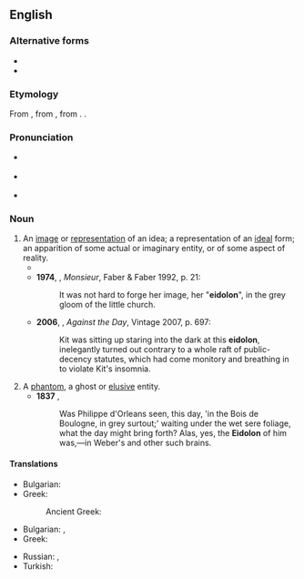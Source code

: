 {{also|eidôlon}}
==English==
{{was wotd|2007|February|22}}

===Alternative forms===
* {{l|en|eidôlon}}
* {{l|en|idolon}}

===Etymology===
From {{der|en|grc|εἴδωλον||figure, representation}}, from {{m|grc|εἶδος||sight}}, from {{m|grc|εἴδω||I see}}. {{doublet|idol|lang=en}}.

===Pronunciation===
* {{a|UK}} {{IPA|/aɪˈdəʊlən/|lang=en}}
* {{a|US}} {{IPA|/aɪˈdoʊlɑn/|lang=en}}
* {{audio|en-us-eidolon.ogg|Audio (US)|lang=en}}

===Noun===
{{en-noun|eidola|eidolons}}

# An [[image]] or [[representation]] of an idea; a representation of an [[ideal]] form; an apparition of some actual or imaginary entity, or of some aspect of reality.
#* {{quote-text|lang=en|year=1936|author={{w|Henry Miller}}|title=Black Spring|passage=As a species it is extinct; as an '''eidolon''' it retains its corporeality – but only if maintained in a state of equipoise.}}
#* '''1974''', {{w|Lawrence Durrell}}, ''Monsieur'', Faber & Faber 1992, p. 21:
#*: It was not hard to forge her image, her "'''eidolon'''", in the grey gloom of the little church.
#* '''2006''', {{w|Thomas Pynchon}}, ''Against the Day'', Vintage 2007, p. 697:
#*: Kit was sitting up staring into the dark at this '''eidolon''', inelegantly turned out contrary to a whole raft of public-decency statutes, which had come monitory and breathing in to violate Kit's insomnia.
# A [[phantom]], a ghost or [[elusive]] entity.
#* '''1837''' {{w|Thomas Carlyle}}, ''{{w|The French Revolution: A History}}''
#*: Was Philippe d'Orleans seen, this day, 'in the Bois de Boulogne, in grey surtout;' waiting under the wet sere foliage, what the day might bring forth? Alas, yes, the '''Eidolon''' of him was,—in Weber's and other such brains.

====Translations====
{{trans-top|a representation of an ideal form}}
* Bulgarian: {{t|bg|идеализиран образ|m}}
* Greek: {{t+|el|είδωλο|n}}
*: Ancient Greek: {{t|grc|εἴδωλον|n}}
{{trans-mid}}
{{trans-bottom}}

{{trans-top|a ghost or elusive entity}}
* Bulgarian: {{t+|bg|призрак|m}}, {{t+|bg|привидение|n}}
* Greek: {{t+|el|είδωλο|n}}
{{trans-mid}}
* Russian: {{t+|ru|при́зрак}}, {{t+|ru|привиде́ние}}
* Turkish: {{t+|tr|hayalet}}
{{trans-bottom}}